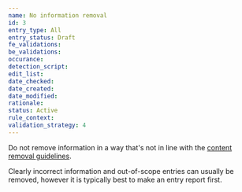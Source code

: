 ```yaml
---
name: No information removal
id: 3
entry_type: All
entry_status: Draft
fe_validations:
be_validations:
occurance:
detection_script:
edit_list:
date_checked:
date_created:
date_modified:
rationale:
status: Active
rule_context:
validation_strategy: 4
---
```

Do not remove information in a way that's not in line with the [content removal guidelines](/docs/content-removal-guidelines).

Clearly incorrect information and out-of-scope entries can usually be removed, however it is typically best to make an entry report first.